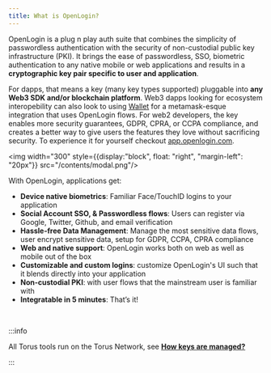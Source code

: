 ```yaml
---
title: What is OpenLogin?
---
```

OpenLogin is a plug n play auth suite that combines the simplicity of passwordless authentication with the security of
non-custodial public key infrastructure (PKI). It brings the ease of passwordless, SSO, biometric authentication to any native
mobile or web applications and results in a **cryptographic key pair specific to user and application**.

For dapps, that means a key (many key types supported) pluggable into **any Web3 SDK and/or blockchain platform**. Web3 dapps looking for ecosystem interopebility can also look to using
[Wallet](/wallet/get-started) for a metamask-esque integration that uses OpenLogin flows. For web2 developers, the key enables
more security guarantees, GDPR, CPRA, or CCPA compliance, and creates a better way to give users the features they love
without sacrificing security. To experience it for yourself checkout [app.openlogin.com](app.openlogin.com).

<img  width="300" style={{display:"block", float: "right", "margin-left": "20px"}} src="/contents/modal.png"/>

With OpenLogin, applications get:
- **Device native biometrics**:  Familiar Face/TouchID logins to your application
- **Social Account SSO, & Passwordless flows**: Users can register via Google, Twitter, Github, and email verification
- **Hassle-free Data Management**: Manage the most sensitive data flows, user encrypt sensitive data, setup for GDPR, CCPA, CPRA compliance
- **Web and native support**: OpenLogin works both on web as well as mobile out of the box
- **Customizable and custom logins**: customize OpenLogin's UI such that it blends directly into your application
- **Non-custodial PKI**: with user flows that the mainstream user is familiar with
- **Integratable in 5 minutes**: That’s it!

<br />

:::info

All Torus tools run on the Torus Network, see [**How keys are managed?**](features/lkdajsdf)

:::
